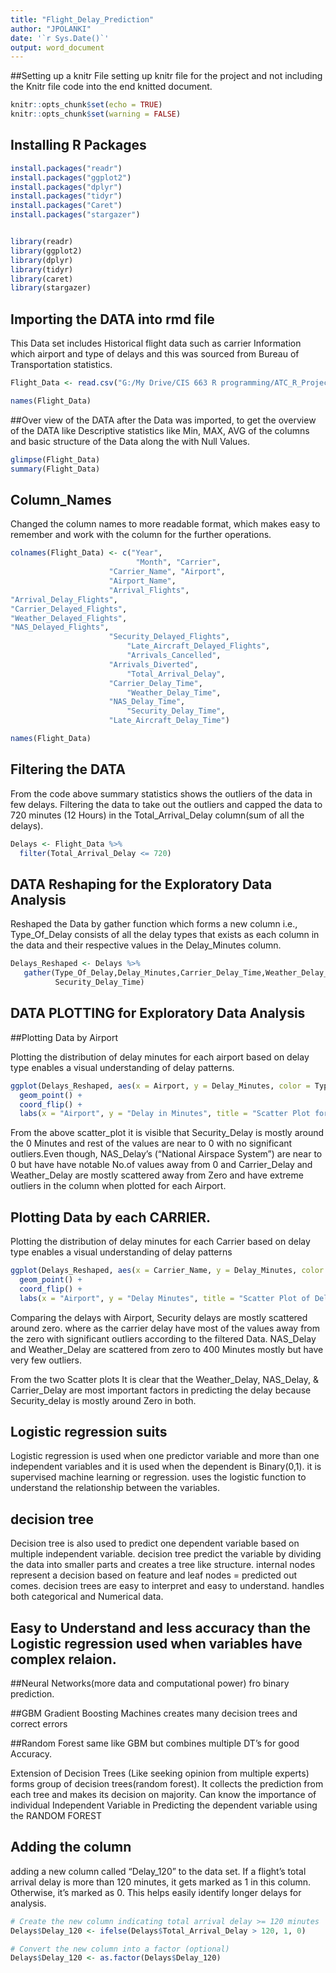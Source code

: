 ---
title: "Flight_Delay_Prediction"
author: "JPOLANKI"
date: '`r Sys.Date()`'
output: word_document
---

##Setting up a knitr File setting up knitr file for the project and not including the Knitr file code into the end knitted document.

```{r Knitr file setup, include=FALSE}
knitr::opts_chunk$set(echo = TRUE)
knitr::opts_chunk$set(warning = FALSE)
```

## Installing R Packages

```{r Packages, echo=TRUE}
install.packages("readr")
install.packages("ggplot2")
install.packages("dplyr")
install.packages("tidyr")
install.packages("Caret")
install.packages("stargazer")


library(readr)
library(ggplot2)
library(dplyr)
library(tidyr)
library(caret)
library(stargazer)
```

## Importing the DATA into rmd file

This Data set includes Historical flight data such as carrier Information which airport and type of delays and this was sourced from Bureau of Transportation statistics.

```{r DATA, echo=True}

Flight_Data <- read.csv("G:/My Drive/CIS 663 R programming/ATC_R_Project/DATA/air_traffic_main_Data.csv")

names(Flight_Data)
```

##Over view of the DATA after the Data was imported, to get the overview of the DATA like Descriptive statistics like Min, MAX, AVG of the columns and basic structure of the Data along the with Null Values.

```{r overview, echo = TRUE  }
glimpse(Flight_Data)
summary(Flight_Data)

```

## Column_Names

Changed the column names to more readable format, which makes easy to remember and work with the column for the further operations.

```{r Column_Names, echo=TRUE}
colnames(Flight_Data) <- c("Year",
                            "Month", "Carrier",
                      "Carrier_Name", "Airport", 
                      "Airport_Name",
                      "Arrival_Flights",
"Arrival_Delay_Flights",
"Carrier_Delayed_Flights", 
"Weather_Delayed_Flights",
"NAS_Delayed_Flights",
                      "Security_Delayed_Flights",
                          "Late_Aircraft_Delayed_Flights",
                          "Arrivals_Cancelled",
                      "Arrivals_Diverted",
                          "Total_Arrival_Delay",
                      "Carrier_Delay_Time",
                          "Weather_Delay_Time", 
                      "NAS_Delay_Time", 
                          "Security_Delay_Time",
                      "Late_Aircraft_Delay_Time")

names(Flight_Data)
```

## Filtering the DATA

From the code above summary statistics shows the outliers of the data in few delays. Filtering the data to take out the outliers and capped the data to 720 minutes (12 Hours) in the Total_Arrival_Delay column(sum of all the delays).

```{r outliers, echo=TRUE}

Delays <- Flight_Data %>%
  filter(Total_Arrival_Delay <= 720)

```

## DATA Reshaping for the Exploratory Data Analysis

Reshaped the Data by gather function which forms a new column i.e., Type_Of_Delay consists of all the delay types that exists as each column in the data and their respective values in the Delay_Minutes column.

```{r reshaping, echo=TRUE}
Delays_Reshaped <- Delays %>%
   gather(Type_Of_Delay,Delay_Minutes,Carrier_Delay_Time,Weather_Delay_Time,NAS_Delay_Time,
          Security_Delay_Time)
```

## DATA PLOTTING for Exploratory Data Analysis

##Plotting Data by Airport

Plotting the distribution of delay minutes for each airport based on delay type enables a visual understanding of delay patterns.

```{r  Delay minutes by Airport, echo=TRUE}

ggplot(Delays_Reshaped, aes(x = Airport, y = Delay_Minutes, color = Type_Of_Delay)) +
  geom_point() +
  coord_flip() +
  labs(x = "Airport", y = "Delay in Minutes", title = "Scatter Plot for Delay Minutes and Type Of Delay by Airport")

```

From the above scatter_plot it is visible that Security_Delay is mostly around the 0 Minutes and rest of the values are near to 0 with no significant outliers.Even though, NAS_Delay's ("National Airspace System") are near to 0 but have have notable No.of values away from 0 and Carrier_Delay and Weather_Delay are mostly scattered away from Zero and have extreme outliers in the column when plotted for each Airport.

## Plotting Data by each CARRIER.

Plotting the distribution of delay minutes for each Carrier based on delay type enables a visual understanding of delay patterns

```{r Delay minutes by carrier, echo=TRUE}

ggplot(Delays_Reshaped, aes(x = Carrier_Name, y = Delay_Minutes, color = Type_Of_Delay)) +
  geom_point() +
  coord_flip() +
  labs(x = "Airport", y = "Delay Minutes", title = "Scatter Plot of Delay Minutes by Airport and Type of Delay")

```

Comparing the delays with Airport, Security delays are mostly scattered around zero. where as the carrier delay have most of the values away from the zero with significant outliers according to the filtered Data. NAS_Delay and Weather_Delay are scattered from zero to 400 Minutes mostly but have very few outliers.

From the two Scatter plots It is clear that the Weather_Delay, NAS_Delay, & Carrier_Delay are most important factors in predicting the delay because Security_delay is mostly around Zero in both.

## Logistic regression suits

Logistic regression is used when one predictor variable and more than one independent variables and it is used when the dependent is Binary(0,1). it is supervised machine learning or regression. uses the logistic function to understand the relationship between the variables.

## decision tree

Decision tree is also used to predict one dependent variable based on multiple independent variable. decision tree predict the variable by dividing the data into smaller parts and creates a tree like structure. internal nodes represent a decision based on feature and leaf nodes = predicted out comes. decision trees are easy to interpret and easy to understand. handles both categorical and Numerical data.

## Easy to Understand and less accuracy than the Logistic regression used when variables have complex relaion.

##Neural Networks(more data and computational power) fro binary prediction.

##GBM Gradient Boosting Machines creates many decision trees and correct errors

##Random Forest same like GBM but combines multiple DT's for good Accuracy.

Extension of Decision Trees (Like seeking opinion from multiple experts) forms group of decision trees(random forest). It collects the prediction from each tree and makes its decision on majority. Can know the importance of individual Independent Variable in Predicting the dependent variable using the RANDOM FOREST

## Adding the column


adding a new column called "Delay_120" to the data set. If a flight's total arrival delay is more than 120 minutes, it gets marked as 1 in this column. Otherwise, it's marked as 0. This helps easily identify longer delays for analysis.

```{r  adding a column, echo=TRUE}
# Create the new column indicating total arrival delay >= 120 minutes
Delays$Delay_120 <- ifelse(Delays$Total_Arrival_Delay > 120, 1, 0)

# Convert the new column into a factor (optional)
Delays$Delay_120 <- as.factor(Delays$Delay_120)

```